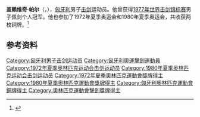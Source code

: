 {{eastern name order|[[匈牙利语|匈牙利语]]}}

'''盖赖维奇·帕尔'''（{{lang-hu|Gerevich Pál}}，{{bd|1948年|8月10日|}}），[[匈牙利|匈牙利]]男子[[击剑|击剑]]运动员。他曾获得[[1977年世界击剑锦标赛|1977年世界击剑锦标赛]]男子佩剑个人冠军。他也参加了1972年夏季奥运会和1980年夏季奥运会，共收获两枚铜牌。<ref>{{Cite web|title=Pál GEREVICH|url=https://www.olympic.org/pal-gerevich|accessdate=2021-03-09|date=2021-03-08|work=International Olympic Committee|language=en}}</ref>

== 参考资料 ==
{{reflist}}

{{世界击剑锦标赛男子佩剑个人冠军}}

{{Authority control}}
{{DEFAULTSORT:Gerevich, Pál}}
[[Category:匈牙利男子击剑运动员|Category:匈牙利男子击剑运动员]]
[[Category:匈牙利奧運擊劍運動員|Category:匈牙利奧運擊劍運動員]]
[[Category:1972年夏季奥林匹克运动会击剑运动员|Category:1972年夏季奥林匹克运动会击剑运动员]]
[[Category:1980年夏季奥林匹克运动会击剑运动员|Category:1980年夏季奥林匹克运动会击剑运动员]]
[[Category:1972年夏季奧林匹克運動會獎牌得主|Category:1972年夏季奧林匹克運動會獎牌得主]]
[[Category:1980年夏季奧林匹克運動會獎牌得主|Category:1980年夏季奧林匹克運動會獎牌得主]]
[[Category:匈牙利奧林匹克運動會銅牌得主|Category:匈牙利奧林匹克運動會銅牌得主]]
[[Category:奧林匹克運動會擊劍獎牌得主|Category:奧林匹克運動會擊劍獎牌得主]]

{{匈牙利人物小作品}}